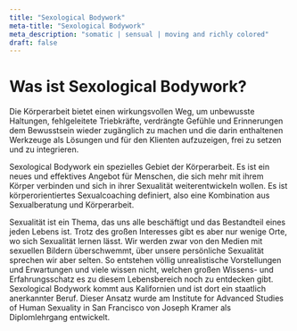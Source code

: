 ```yaml
---
title: "Sexological Bodywork"
meta-title: "Sexological Bodywork"
meta_description: "somatic | sensual | moving and richly colored"
draft: false
---
```


# Was ist Sexological Bodywork?

Die Körperarbeit bietet einen wirkungsvollen Weg, um unbewusste Haltungen, fehlgeleitete Triebkräfte, verdrängte Gefühle und Erinnerungen dem Bewusstsein wieder zugänglich zu machen und die darin enthaltenen Werkzeuge als Lösungen und für den Klienten aufzuzeigen, frei zu setzen und zu integrieren.

Sexological Bodywork ein spezielles Gebiet der Körperarbeit. Es ist ein neues und effektives Angebot für Menschen, die sich mehr mit ihrem Körper verbinden und sich in ihrer Sexualität weiterentwickeln wollen. Es ist körperorientiertes Sexualcoaching definiert, also eine Kombination aus Sexualberatung und Körperarbeit.

Sexualität ist ein Thema, das uns alle beschäftigt und das Bestandteil eines jeden Lebens ist. Trotz des großen Interesses gibt es aber nur wenige Orte, wo sich Sexualität lernen lässt. Wir werden zwar von den Medien mit sexuellen Bildern überschwemmt, über unsere persönliche Sexualität sprechen wir aber selten. So entstehen völlig unrealistische Vorstellungen und Erwartungen und viele wissen nicht, welchen großen Wissens- und Erfahrungsschatz es zu diesem Lebensbereich noch zu entdecken gibt.
Sexological Bodywork kommt aus Kalifornien und ist dort ein staatlich anerkannter Beruf. Dieser Ansatz wurde am Institute for Advanced Studies of Human Sexuality in San Francisco von Joseph Kramer als Diplomlehrgang entwickelt.
